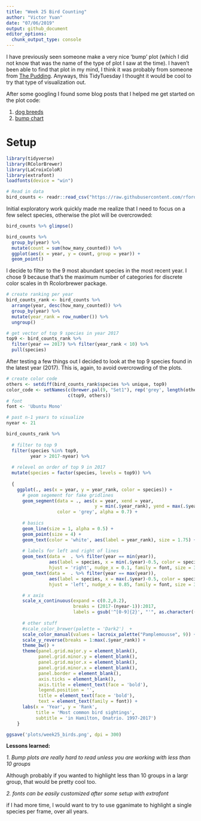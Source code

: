 ```yaml
---
title: "Week 25 Bird Counting"
author: "Victor Yuan"
date: "07/06/2019"
output: github_document
editor_options: 
  chunk_output_type: console
---
```


I have previously seen someone make a very nice 'bump' plot (which I did not know
that was the name of the type of plot I saw at the time). I haven't been able to
find that plot in my mind, I think it was probably from someone from [The Pudding](https://pudding.cool/). Anyways, this TidyTuesday I thought it would be
cool to try that type of visualization out.

After some googling I found some blog posts that I helped me get started on the 
plot code:

1. [dog breeds](https://luisdva.github.io/rstats/dog-bump-chart/)
2. [bump chart](https://dominikkoch.github.io/Bump-Chart/)


# Setup

```r
library(tidyverse)
library(RColorBrewer)
library(LaCroixColoR)
library(extrafont)
loadfonts(device = "win")

# Read in data
bird_counts <- readr::read_csv("https://raw.githubusercontent.com/rfordatascience/tidytuesday/master/data/2019/2019-06-18/bird_counts.csv")
```

Initial exploratory work quickly made me realize that I need to focus on a few 
select species, otherwise the plot will be overcrowded:

```r
bird_counts %>% glimpse()

bird_counts %>%
  group_by(year) %>%
  mutate(count = sum(how_many_counted)) %>%
  ggplot(aes(x = year, y = count, group = year)) +
  geom_point()
```

I decide to filter to the 9 most abundant species in the most recent year. I 
chose 9 because that's the maximum number of categories for discrete color scales
in th Rcolorbrewer package.

```r
# create ranking per year
bird_counts_rank <- bird_counts %>%
  arrange(year, desc(how_many_counted)) %>%
  group_by(year) %>%
  mutate(year_rank = row_number()) %>%
  ungroup()

# get vector of top 9 species in year 2017
top9 <- bird_counts_rank %>%
  filter(year == 2017) %>% filter(year_rank < 10) %>%
  pull(species)
```


After testing a few things out I decided to look at the top 9 species found in
the latest year (2017). This is, again, to avoid overcrowding of the plots.

```r
# create color code
others <- setdiff(bird_counts_rank$species %>% unique, top9)
color_code <- setNames(c(brewer.pal(9, "Set1"), rep('grey', length(others))),
                       c(top9, others))
# font
font <- 'Ubuntu Mono'

# past n-1 years to visualize
nyear <- 21

bird_counts_rank %>% 
  
  # filter to top 9
  filter(species %in% top9,
         year > 2017-nyear) %>%
  
  # relevel on order of top 9 in 2017
  mutate(species = factor(species, levels = top9)) %>% 
  
  {
    ggplot(., aes(x = year, y = year_rank, color = species)) +
      # geom segement for fake gridlines
      geom_segment(data = ., aes(x = year, xend = year,
                                 y = min(.$year_rank), yend = max(.$year_rank)),
                   color = 'grey', alpha = 0.7) +
      
      # basics
      geom_line(size = 1, alpha = 0.5) +
      geom_point(size = 4) +
      geom_text(color = 'white', aes(label = year_rank), size = 1.75) +
      
      # labels for left and right of lines
      geom_text(data =  . %>% filter(year == min(year)),
                aes(label = species, x = min(.$year)-0.5, color = species) , 
                hjust = 'right', nudge_x = 0.1, family = font, size = 3.5) +
      geom_text(data =  . %>% filter(year == max(year)),
                aes(label = species, x = max(.$year)-0.5, color = species) , 
                hjust = 'left', nudge_x = 0.85, family = font, size = 3.5) +

      # x axis
      scale_x_continuous(expand = c(0.2,0.2),
                         breaks = (2017-(nyear-1)):2017,
                         labels = gsub('^[0-9]{2}', "'", as.character((2017-(nyear-1)):2017))) +
      
      # other stuff
      #scale_color_brewer(palette = 'Dark2')  +
      scale_color_manual(values = lacroix_palette("Pamplemousse", 9)) +
      scale_y_reverse(breaks = 1:max(.$year_rank)) +
      theme_bw() +
      theme(panel.grid.major.y = element_blank(),
            panel.grid.minor.y = element_blank(),
            panel.grid.major.x = element_blank(),
            panel.grid.minor.x = element_blank(),
            panel.border = element_blank(),
            axis.ticks = element_blank(),
            axis.title = element_text(face = 'bold'),
            legend.position = '',
            title = element_text(face = 'bold'),
            text = element_text(family = font)) +
      labs(x = 'Year', y = 'Rank', 
           title = 'Most common bird sightings',
           subtitle = 'in Hamilton, Onatrio. 1997-2017')
    }
```

```r
ggsave('plots/week25_birds.png', dpi = 300)
```

**Lessons learned:**

*1. Bump plots are really hard to read unless you are working with less than 10 groups*

  Although probably if you wanted to highlight less than 10 groups in a largr group,
  that would be pretty cool too.

*2. fonts can be easily customized after some setup with extrafont*

if I had more time, I would want to try to use gganimate to highlight a single 
species per frame, over all years.






